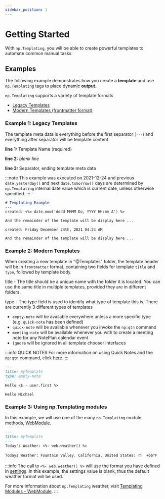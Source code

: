 ```yaml
---
sidebar_position: 1
---
```


# Getting Started

With `np.Templating`, you will be able to create powerful templates to automate common manual tasks.

## Examples

The following example demonstrates how you create a **template** and use `np.Templating` tags to place dynamic **output**.

`np.Templating` supports a variety of template formats

- [Legacy Templates](template-anatomy#template-configuration---legacy)
- [Modern Templates (frontmatter format)](template-anatomy#template-configuration---frontmatter)

### Example 1: Legacy Templates

The template meta data is everything before the first separator (`---`) and everything after separator will be template content.

**line 1:** Template Name (required)

**line 2:** _blank line_

**line 3:** Separator, ending template meta data

:::note
This example was executed on 2021-12-24 and previous `date.yesterday()` and next `date.tomorrow()` days are determined by `np.Templating` internal date value which is current date, unless otherwise specified.
:::


<Tabs>
  <TabItem value="template" label="Template" default>

```markdown
# Templating Example
---
created: <%= date.now('dddd MMMM Do, YYYY HH:mm A') %>

And the remainder of the template will be display here ...
```

  </TabItem>
  <TabItem value="output" label="Output">

```text
created: Friday December 24th, 2021 04:23 AM

And the remainder of the template will be display here ...
```

  </TabItem>

</Tabs>

### Example 2: Modern Templates
When creating a new template in "@Templates" folder, the template header will be in `frontmatter` format, containing two fields for template `title` and `type`, followed by template body.

title - The title should be a unique name with the folder it is located. You can use the same title in multiple templates, provided they are in different folders.

type - The type field is used to identify what type of template this is.  There are currently 3 different types of templates
- `empty-note` will be available everywhere unless a more specific type (e.g. `quick-note` has been defined)
- `quick-note` will be available whenever you invoke the `np:qtn` command
- `meeting-note` will be available whenever you with to create a meeting note for any NotePlan calendar event
- `ignore` will be ignored in all template chooser interfaces

:::info QUICK NOTES
For more information on using Quick Notes and the `np:qtn` command, click [here](/docs/templating-commands/quick-notes/).
:::

<Tabs>
  <TabItem value="template" label="Template" default>

```markdown
---
title: myTemplate
type: empty-note
---
Hello <$ - user.first %>
```

  </TabItem>
  <TabItem value="output" label="Output">

```text
Hello Michael
```

  </TabItem>

</Tabs>

### Example 3: Using np.Templating modules
In this example, we will use one of the many `np.Templating` module methods, [WebModule](/docs/templating-modules/web-module).

<Tabs>
  <TabItem value="template" label="Template" default>

```markdown
---
title: myTemplate
---
Today's Weather: <%- web.weather() %>
```

  </TabItem>
  <TabItem value="output" label="Output">

```text
Todays Weather: Fountain Valley, California, United States: ⛅️  +66°F
```

  </TabItem>

</Tabs>

:::info
The call to `<%- web.weather() %>` will use the format you have defined in [settings](/docs/settings). In this example, the settings value is blank, thus the default weather format will be used.

For more information about `np.Templating` weather, visit [Templating Modules - WebModule](/docs/templating-modules/web-module).
:::
